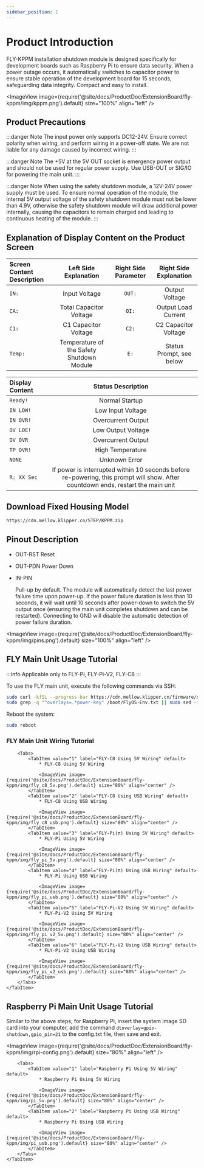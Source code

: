 ```yaml
---
sidebar_position: 1
---
```



# Product Introduction

FLY-KPPM installation shutdown module is designed specifically for development boards such as Raspberry Pi to ensure data security. When a power outage occurs, it automatically switches to capacitor power to ensure stable operation of the development board for 15 seconds, safeguarding data integrity. Compact and easy to install.

<ImageView image={require('@site/docs/ProductDoc/ExtensionBoard/fly-kppm/img/kppm.png').default} size="100%" align="left" />

## Product Precautions

:::danger Note
The input power only supports DC12-24V. Ensure correct polarity when wiring, and perform wiring in a power-off state. We are not liable for any damage caused by incorrect wiring.
:::

:::danger Note
The +5V at the 5V OUT socket is emergency power output and should not be used for regular power supply. Use USB-OUT or SIG/IO for powering the main unit.
:::

:::danger Note
When using the safety shutdown module, a 12V-24V power supply must be used. To ensure normal operation of the module, the internal 5V output voltage of the safety shutdown module must not be lower than 4.9V, otherwise the safety shutdown module will draw additional power internally, causing the capacitors to remain charged and leading to continuous heating of the module.
:::

## Explanation of Display Content on the Product Screen

| Screen Content Description | Left Side Explanation | Right Side Parameter | Right Side Explanation |
| :------------- | :------------------: | :------------------: | :------------------: |
| `IN:` | Input Voltage | `OUT:` | Output Voltage |
| `CA:` | Total Capacitor Voltage | `OI:` | Output Load Current |
| `C1:` | C1 Capacitor Voltage | `C2:` | C2 Capacitor Voltage |
| `Temp:` | Temperature of the Safety Shutdown Module | `E:` | Status Prompt, see below |

| Display Content | Status Description |
| :------------- | :-----------------: |
| `Ready!` | Normal Startup |
| `IN LOW!` | Low Input Voltage |
| `IN OVR!` | Overcurrent Output |
| `OV LOE!` | Low Output Voltage |
| `OV OVR` | Overcurrent Output |
| `TP OVR!` | High Temperature |
| `NONE` | Unknown Error |
| `R: XX Sec` | If power is interrupted within 10 seconds before re-powering, this prompt will show. After countdown ends, restart the main unit |

## Download Fixed Housing Model

```bash
https://cdn.mellow.klipper.cn/STEP/KPPM.zip
```

## Pinout Description

* OUT-RST Reset
* OUT-PDN Power Down

* IN-PIN

  Pull-up by default. The module will automatically detect the last power failure time upon power-up. If the power failure duration is less than 10 seconds, it will wait until 10 seconds after power-down to switch the 5V output once (ensuring the main unit completes shutdown and can be restarted). Connecting to GND will disable the automatic detection of power failure duration.

<ImageView image={require('@site/docs/ProductDoc/ExtensionBoard/fly-kppm/img/pins.png').default} size="100%" align="left" />

## FLY Main Unit Usage Tutorial

:::info
Applicable only to FLY-Pi, FLY-Pi-V2, FLY-C8
:::

To use the FLY main unit, execute the following commands via SSH:

```bash
sudo curl -kfSL --progress-bar https://cdn.mellow.klipper.cn/firmware/sun50i-h5-power-key.dtbo -o /boot/dtb/allwinner/overlay/sun50i-h5-power-key.dtbo
sudo grep -q "^overlays=.*power-key" /boot/FlyOS-Env.txt || sudo sed -i '/^overlays=/ s/$/ power-key/' /boot/FlyOS-Env.txt
```

Reboot the system:

```bash
sudo reboot
```

### FLY Main Unit Wiring Tutorial

<Tabs>
    <TabItem value="serial" label="FLY Main Unit Wiring Tutorial" default>

        <Tabs>
            <TabItem value="1" label="FLY-C8 Using 5V Wiring" default>
                * FLY-C8 Using 5V Wiring

                <ImageView image={require('@site/docs/ProductDoc/ExtensionBoard/fly-kppm/img/fly_c8_5v.png').default} size="80%" align="center" />
            </TabItem>
            <TabItem value="2" label="FLY-C8 Using USB Wiring" default>
                * FLY-C8 Using USB Wiring

                <ImageView image={require('@site/docs/ProductDoc/ExtensionBoard/fly-kppm/img/fly_c8_usb.png').default} size="80%" align="center" />
            </TabItem>
            <TabItem value="3" label="FLY-Pi(π) Using 5V Wiring" default>
                * FLY-Pi Using 5V Wiring

                <ImageView image={require('@site/docs/ProductDoc/ExtensionBoard/fly-kppm/img/fly_pi_5v.png').default} size="80%" align="center" />
            </TabItem>
            <TabItem value="4" label="FLY-Pi(π) Using USB Wiring" default>
                * FLY-Pi Using USB Wiring

                <ImageView image={require('@site/docs/ProductDoc/ExtensionBoard/fly-kppm/img/fly_pi_usb.png').default} size="80%" align="center" />
            </TabItem>
            <TabItem value="5" label="FLY-Pi-V2 Using 5V Wiring" default>
                * FLY-Pi-V2 Using 5V Wiring

                <ImageView image={require('@site/docs/ProductDoc/ExtensionBoard/fly-kppm/img/fly_pi_v2_5v.png').default} size="80%" align="center" />
            </TabItem>
            <TabItem value="6" label="FLY-Pi-V2 Using USB Wiring" default>
                * FLY-Pi-V2 Using USB Wiring

                <ImageView image={require('@site/docs/ProductDoc/ExtensionBoard/fly-kppm/img/fly_pi_v2_usb.png').default} size="80%" align="center" />
            </TabItem>
        </Tabs>
    </TabItem>
</Tabs>

## Raspberry Pi Main Unit Usage Tutorial

Similar to the above steps, for Raspberry Pi, insert the system image SD card into your computer, add the command `dtoverlay=gpio-shutdown,gpio_pin=21` to the config.txt file, then save and exit.

<ImageView image={require('@site/docs/ProductDoc/ExtensionBoard/fly-kppm/img/rpi-config.png').default} size="80%" align="left" />

<Tabs>
    <TabItem value="serial" label="Raspberry Pi Main Unit Wiring Tutorial" default>

        <Tabs>
            <TabItem value="1" label="Raspberry Pi Using 5V Wiring" default>
                * Raspberry Pi Using 5V Wiring

                <ImageView image={require('@site/docs/ProductDoc/ExtensionBoard/fly-kppm/img/pi_5v.png').default} size="80%" align="center" />
            </TabItem>
            <TabItem value="2" label="Raspberry Pi Using USB Wiring" default>
                * Raspberry Pi Using USB Wiring

                <ImageView image={require('@site/docs/ProductDoc/ExtensionBoard/fly-kppm/img/pi_usb.png').default} size="80%" align="center" />
            </TabItem>
        </Tabs>
    </TabItem>
</Tabs>